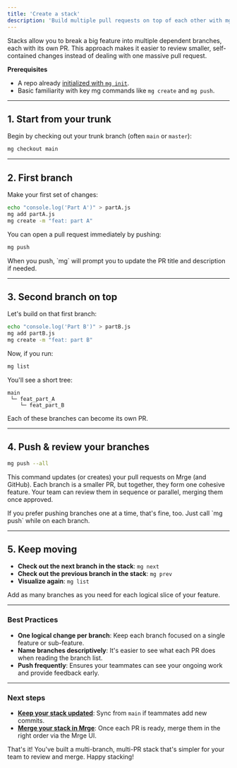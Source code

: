 ```yaml
---
title: 'Create a stack'
description: 'Build multiple pull requests on top of each other with mg.'
---
```


Stacks allow you to break a big feature into multiple dependent branches, each with its own PR. This approach makes it easier to review smaller, self-contained changes instead of dealing with one massive pull request.

<Note>

**Prerequisites**

- A repo already [initialized with `mg init`](/docs/how-to-guides/initialize-in-repo).
- Basic familiarity with key mg commands like `mg create` and `mg push`.

</Note>

---

## 1. Start from your trunk

Begin by checking out your trunk branch (often `main` or `master`):

```bash
mg checkout main
```

---

## 2. First branch

Make your first set of changes:

```bash
echo "console.log('Part A')" > partA.js
mg add partA.js
mg create -m "feat: part A"
```

You can open a pull request immediately by pushing:

```bash
mg push
```

<Tip>
When you push, `mg` will prompt you to update the PR title and description if needed.
</Tip>

---

## 3. Second branch on top

Let's build on that first branch:

```bash
echo "console.log('Part B')" > partB.js
mg add partB.js
mg create -m "feat: part B"
```

Now, if you run:

```bash
mg list
```

You'll see a short tree:

```
main
 └─ feat_part_A
    └─ feat_part_B
```

Each of these branches can become its own PR.

---

## 4. Push & review your branches

```bash
mg push --all
```

This command updates (or creates) your pull requests on Mrge (and GitHub). Each branch is a smaller PR, but together, they form one cohesive feature. Your team can review them in sequence or parallel, merging them once approved.

<Tip>
If you prefer pushing branches one at a time, that's fine, too. Just call `mg push` while on each branch.
</Tip>

---

## 5. Keep moving

- **Check out the next branch in the stack**: `mg next`
- **Check out the previous branch in the stack**: `mg prev`
- **Visualize again**: `mg list`

Add as many branches as you need for each logical slice of your feature.

---

### Best Practices

- **One logical change per branch**: Keep each branch focused on a single feature or sub-feature.
- **Name branches descriptively**: It's easier to see what each PR does when reading the branch list.
- **Push frequently**: Ensures your teammates can see your ongoing work and provide feedback early.

---

### Next steps

- **[Keep your stack updated](/docs/how-to-guides/keep-your-stack-updated)**: Sync from `main` if teammates add new commits.
- **[Merge your stack in Mrge](/docs/how-to-guides/merge-your-stack)**: Once each PR is ready, merge them in the right order via the Mrge UI.

<Check>
  That's it! You've built a multi-branch, multi-PR stack that's simpler for your
  team to review and merge. Happy stacking!
</Check>
